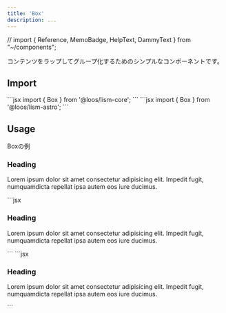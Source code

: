 ```yaml
---
title: 'Box'
description: ...
---
```


// import { Reference, MemoBadge, HelpText, DammyText } from "~/components";

コンテンツをラップしてグループ化するためのシンプルなコンポーネントです。

## Import

<Preview>
	<PreviewCode slot='tab' label='React'>
```jsx
import { Box } from '@loos/lism-core';
```
	</PreviewCode>
	<PreviewCode slot='tab' label='Astro'>
```jsx
import { Box } from '@loos/lism-astro';
```
	</PreviewCode>
</Preview>


## Usage

<Preview>
	<PreviewTitle>Boxの例</PreviewTitle>
	<PreviewArea p={30}>
		<Box isFlow='s' p='box' bgc='base-2' bxsh='1' bdrs='s'>
			<h3>Heading</h3>
			<p>Lorem ipsum dolor sit amet consectetur adipisicing elit. Impedit fugit, numquamdicta repellat ipsa autem eos iure ducimus.</p>
		</Box>
	</PreviewArea>
	<PreviewCode slot='tab' label='React, Astro'>
		```jsx
		<Box isFlow='s' p='box' bgc='base-2' bxsh='1' bdrs='s'>
			<h3>Heading</h3>
			<p>Lorem ipsum dolor sit amet consectetur adipisicing elit. Impedit fugit, numquamdicta repellat ipsa autem eos iure ducimus.</p>
		</Box>
		```
	</PreviewCode>
	<PreviewCode slot='tab' label='HTML'>
		```jsx
		<div class="l--box is--flow:s -p:box -bgc:base-2 -bxsh:1 -bdrs:s">
			<h3>Heading</h3>
			<p>Lorem ipsum dolor sit amet consectetur adipisicing elit. Impedit fugit, numquamdicta repellat ipsa autem eos iure ducimus.</p>
		</div>
		```
	</PreviewCode>
</Preview>
